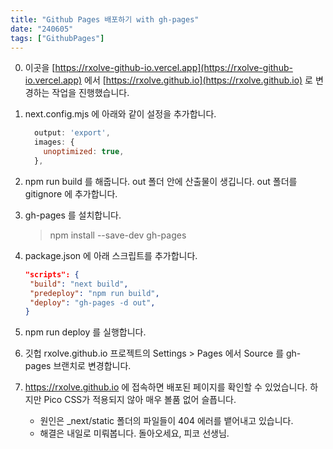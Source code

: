 ```yaml
---
title: "Github Pages 배포하기 with gh-pages"
date: "240605"
tags: ["GithubPages"]
---
```


0. 이곳을 [https://rxolve-github-io.vercel.app](https://rxolve-github-io.vercel.app) 에서 [https://rxolve.github.io](https://rxolve.github.io) 로 변경하는 작업을 진행했습니다.
1. next.config.mjs 에 아래와 같이 설정을 추가합니다.

   ```javascript
     output: 'export',
     images: {
       unoptimized: true,
     },

   ```

2. npm run build 를 해줍니다. out 폴더 안에 산출물이 생깁니다. out 폴더를 gitignore 에 추가합니다.
3. gh-pages 를 설치합니다.
   > npm install --save-dev gh-pages
4. package.json 에 아래 스크립트를 추가합니다.
   ```json
   "scripts": {
    "build": "next build",
    "predeploy": "npm run build",
    "deploy": "gh-pages -d out",
   }
   ```
5. npm run deploy 를 실행합니다.
6. 깃헙 rxolve.github.io 프로젝트의 Settings > Pages 에서 Source 를 gh-pages 브랜치로 변경합니다.
7. https://rxolve.github.io 에 접속하면 배포된 페이지를 확인할 수 있었습니다. 하지만 Pico CSS가 적용되지 않아 매우 볼품 없어 슬픕니다.
   - 원인은 \_next/static 폴더의 파일들이 404 에러를 뱉어내고 있습니다.
   - 해결은 내일로 미뤄봅니다. 돌아오세요, 피코 선생님.
